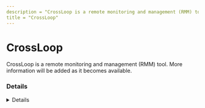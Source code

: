 ---
description = "CrossLoop is a remote monitoring and management (RMM) tool. More information will be added as it becomes available."
title = "CrossLoop"
---



# CrossLoop

CrossLoop is a remote monitoring and management (RMM) tool. More information will be added as it becomes available.

### Details
<Details author={""}
         category={""}
         created={""}
         website={""}
         lastModified={"2024-02-07"}
         privileges={""}
         free={ false }
         verification={ false }
/>

#### Installation Paths
<Card code={ ["crossloopservice.exe", "CrossLoopConnect.exe", "WinVNCStub.exe"] }/>





### Forensic Artifacts




#### Network Artifacts
<EuiSpacer size="xl"/>
<NetworkArtifactsTable data={ [{"Description": "Known remote domains", "Domains": ["*.crossloop.com", "crossloop.en.softonic.com"], "Ports": []}] }/>




### Detections
- Detects potential network activity of CrossLoop RMM tool
  - [Sigma Rule](https://github.com/magicsword-io/LOLRMM/blob/main/detections/sigma/crossloop_network_sigma.yml)
- Detects potential processes activity of CrossLoop RMM tool
  - [Sigma Rule](https://github.com/magicsword-io/LOLRMM/blob/main/detections/sigma/crossloop_processes_sigma.yml)

### References
- [www.CrossLoop.com -> redirects to avast.com](www.CrossLoop.com -> redirects to avast.com)

